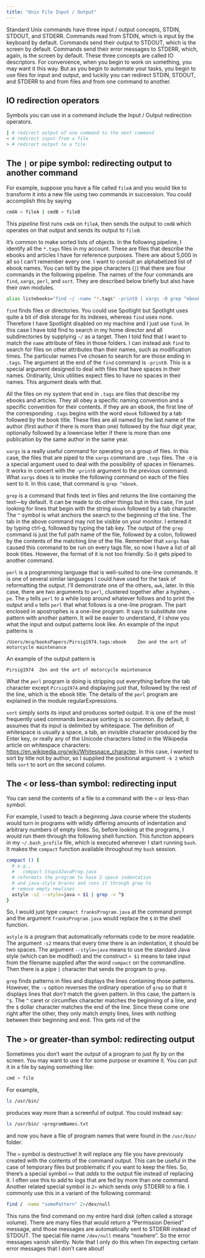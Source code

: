 ```yaml
---
title: "Unix File Input / Output"
---
```


Standard Unix commands have three input / output concepts, STDIN, STDOUT, and STDERR. Commands read from STDIN, which is input by the keyboard by default. Commands send their output to STDOUT, which is the screen by default. Commands send their error messages to STDERR, which, again, is the screen by default. These three concepts are called IO descriptors. For convenience, when you begin to work on something, you may want it this way. But as you begin to automate your tasks, you begin to use files for input and output, and luckily you can redirect STDIN, STDOUT, and STDERR to and from files and from one command to another.

## IO redirection operators

Symbols you can use in a command include the Input / Output redirection operators.

```bash
| # redirect output of one command to the next command
< # redirect input from a file
> # redirect output to a file
```

## The `|` or pipe symbol: redirecting output to another command

For example, suppose you have a file called `fileA` and you would like to transform it into a new file using two commands in succession. You could accomplish this by saying

```bash
cmdA < fileA | cmdB > fileB
```

This *pipeline* first runs `cmdA` on `fileA`, then sends the output to `cmdB` which operates on that output and sends its output to `fileB`.

It's common to make sorted lists of objects. In the following pipeline, I identify all the `*.tags` files in my account. These are files that describe the ebooks and articles I have for reference purposes. There are about 5,000 in all so I can't remember every one. I want to consult an alphabetized list of ebook names. You can tell by the pipe characters (`|`) that there are four commands in the following pipeline. The names of the four commands are `find`, `xargs`, `perl`, and `sort`. They are described below briefly but also have their own modules.

```bash
alias listebooks="find ~/ -name "*.tags" -print0 | xargs -0 grep ^ebook	 | perl -pe 's/^\/Users.*\/(\w[A-Za-z-]+\d\d\d\d\w?).tags:ebook	/ \$1	/' | sort -k 2"
```

`find` finds files or directories. You could use Spotlight but Spotlight uses quite a bit of disk storage for its indexes, whereas `find` uses none. Therefore I have Spotlight disabled on my machine and I just use `find`. In this case I have told find to search in my home director and all subdirectories by supplying `~/` as a target. Then I told find that I want to match the `name` attribute of files in those folders. I can instead ask `find` to search for files on other attributes than their names, such as modification times. The particular names I've chosen to search for are those ending in `.tags`. The argument at the end of the `find` command is `-print0`. This is a special argument designed to deal with files that have spaces in their names. Ordinarily, Unix utilities expect files to have no spaces in their names. This argument deals with that.

All the files on my system that end in `.tags` are files that describe my ebooks and articles. They all obey a specific naming convention and a specific convention for their contents. If they are an ebook, the first line of the corresponding `.tags` begins with the word `ebook` followed by a tab followed by the book title. These files are all named by the last name of the author (first author if there is more than one) followed by the four digit year, optionally followed by a lowercase letter if there is more than one publication by the same author in the same year.

`xargs` is a really useful command for operating on a group of files. In this case, the files that are piped to the `xargs` command are `.tags` files. The `-0` is a special argument used to deal with the possibility of spaces in filenames. It works in concert with the `-print0` argument to the previous command. What `xargs` does is to invoke the following command on each of the files sent to it. In this case, that command is `grep ^ebook	`.

`grep` is a command that finds text in files and returns the line containing the text---by default. It can be made to do other things but in this case, I'm just looking for lines that begin with the string `ebook` followed by a tab character. The `^` symbol is what anchors the search to the beginning of the line. The tab in the above command may not be visible on your monitor. I entered it by typing ctrl-g, followed by typing the tab key. The output of the `grep` command is just the full path name of the file, followed by a colon, followed by the contents of the matching line of the file. Remember that `xargs` has caused this command to be run on every tags file, so now I have a list of all book titles. However, the format of it is not too friendly. So it gets piped to another command.

`perl` is a programming language that is well-suited to one-line commands. It is one of several similar languages I could have used for the task of reformatting the output. I'll demonstrate one of the others, `awk`, later. In this case, there are two arguments to `perl`, clustered together after a hyphen, `-pe`. The `p` tells `perl` to a while loop around whatever follows and to print the output and `e` tells `perl` that what follows is a one-line program. The part enclosed in apostrophes is a one-line program. It says to substitute one pattern with another pattern. It will be easier to understand, if I show you what the input and output patterns look like. An example of the input patterns is

```
/Users/mcq/booksPapers/Pirsig1974.tags:ebook	Zen and the art of motorcycle maintenance
```

An example of the output pattern is

```
Pirsig1974	Zen and the art of motorcycle maintenance
```

What the `perl` program is doing is stripping out everything before the tab character except `Pirsig1974` and displaying just that, followed by the rest of the line, which is the ebook title. The details of the `perl` program are explained in the module regularExpressions.

`sort` simply sorts its input and produces sorted output. It is one of the most frequently used commands because sorting is so common. By default, it assumes that its input is delimited by whitespace. The definition of whitespace is usually a space, a tab, an invisible character produced by the Enter key, or really any of the Unicode characters listed in the Wikipedia article on whitespace characters: [https://en.wikipedia.org/wiki/Whitespace_character](https://en.wikipedia.org/wiki/Whitespace_character). In this case, I wanted to sort by title not by author, so I supplied the positional argument `-k 2` which tells `sort` to sort on the second column.

## The `<` or less-than symbol: redirecting input
You can send the contents of a file to a command with the `<` or less-than symbol.

For example, I used to teach a beginning Java course where the students would turn in programs with wildly differing amounts of indentation and arbitrary numbers of empty lines. So, before looking at the programs, I would run them through the following shell function. This function appears in my `~/.bash_profile` file, which is executed whenever I start running `bash`. It makes the `compact` function available throughout my `bash` session.

```bash
compact () {
  # e.g.,
  #   compact StupidJavaProg.java
  # reformats the program to have 2 space indentation
  # and java-style braces and runs it through grep to
  # remove empty newlines
  astyle -s2 --style=java < $1 | grep -v ^$
}
```

So, I would just type `compact franksProgram.java` at the command prompt and the argument `franksProgram.java` would replace the `$` in the shell function.

`astyle` is a program that automatically reformats code to be more readable. The argument `-s2` means that every time there is an indentation, it should be two spaces. The argument `--style=java` means to use the standard Java style (which can be modified) and the construct `< $1` means to take input from the filename supplied after the word `compact` on the commandline. Then there is a pipe `|` character that sends the program to `grep`.

`grep` finds patterns in files and displays the lines containing those patterns. However, the `-v` option reverses the ordinary operation of `grep` so that it displays lines that *don't* match the given pattern. In this case, the pattern is `^$`. The `^` caret or circumflex character matches the beginning of a line, and the `$` dollar character matches the end of the line. Since these come one right after the other, they only match empty lines, lines with nothing between their beginning and end. This gets rid of the 

## The `>` or greater-than symbol: redirecting output
Sometimes you don't want the output of a program to just fly by on the screen. You may want to use it for some purpose or examine it. You can put it in a file by saying something like:

```bash
cmd > file
```

For example,

```bash
ls /usr/bin/
```

produces way more than a screenful of output. You could instead say:

```bash
ls /usr/bin/ >programNames.txt
```

and now you have a file of program names that were found in the `/usr/bin/` folder.

The `>` symbol is destructive! It will replace any file you have previously created with the contents of the command output. This can be useful in the case of temporary files but problematic if you want to keep the files. So, there's a special symbol `>>` that *adds* to the output file instead of replacing it. I often use this to add to logs that are fed by more than one command. Another related special symbol is `2>` which sends only STDERR to a file. I commonly use this in a variant of the following command:

```bash
find / -name "somePattern" 2>/dev/null
```

This runs the find command on my entire hard disk (often called a storage volume). There are many files that would return a "Permission Denied" message, and those messages are automatically sent to STDERR instead of STDOUT. The special file name `/dev/null` means "nowhere". So the error messages vanish silently. Note that I only do this when I'm expecting certain error messages that I don't care about!

